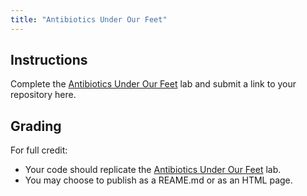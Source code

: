 ```yaml
---
title: "Antibiotics Under Our Feet"
---
```


<!--
# insert into Blackboard assignment with:
<iframe width="450" height="500" src="https://bifx552-24.github.io/CourseInfo/standalone/hw/L06Antibiotics-under-our-feet.html" title="Antibiotics Under Our Feet Lab"></iframe>

Due Date: Sept 24 @ end of day
Points: 10
Display after: Sept 24 @ 5 PM
-->

## Instructions

Complete the [Antibiotics Under Our Feet](https://bifx552-24.github.io/CourseInfo/labs/06Antibiotics-under-our-feet.html) lab and submit a link to your repository here.

## Grading

For full credit:

* Your code should replicate the [Antibiotics Under Our Feet](https://bifx552-24.github.io/CourseInfo/labs/06AntibioticsUnderOurFeet.html) lab.
* You may choose to publish as a REAME.md or as an HTML page.
